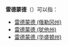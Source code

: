 '''雷德蒙德'''（{{lang-en|Redmond}}）可以指：
*[[雷德蒙德_(俄勒冈州)|雷德蒙德 (俄勒冈州)]]
*[[雷德蒙德_(犹他州)|雷德蒙德 (犹他州)]]
*[[雷德蒙德_(华盛顿州)|雷德蒙德 (华盛顿州)]]
{{disambig|Cat=四字地名消歧义}}